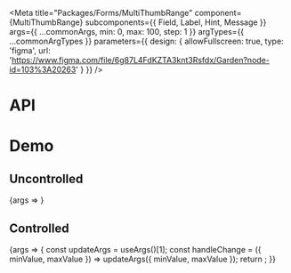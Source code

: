 
<Meta
  title="Packages/Forms/MultiThumbRange"
  component={MultiThumbRange}
  subcomponents={{ Field, Label, Hint, Message }}
  args={{
    ...commonArgs,
    min: 0,
    max: 100,
    step: 1
  }}
  argTypes={{
    ...commonArgTypes
  }}
  parameters={{
    design: {
      allowFullscreen: true,
      type: 'figma',
      url: 'https://www.figma.com/file/6g87L4FdKZTA3knt3Rsfdx/Garden?node-id=103%3A20263'
    }
  }}
/>

# API

<ArgsTable />

# Demo

## Uncontrolled

<Canvas>
  <Story
    name="Uncontrolled"
    argTypes={{ minValue: { control: false }, maxValue: { control: false } }}
  >
    {args => <MultiThumbRangeStory {...args} />}
  </Story>
</Canvas>

## Controlled

<Canvas>
  <Story
    name="Controlled"
    args={{ minValue: 25, maxValue: 75 }}
    argTypes={{ defaultMinValue: { control: false }, defaultMaxValue: { control: false } }}
  >
    {args => {
      const updateArgs = useArgs()[1];
      const handleChange = ({ minValue, maxValue }) => updateArgs({ minValue, maxValue });
      return <MultiThumbRangeStory {...args} onChange={handleChange} />;
    }}
  </Story>
</Canvas>

